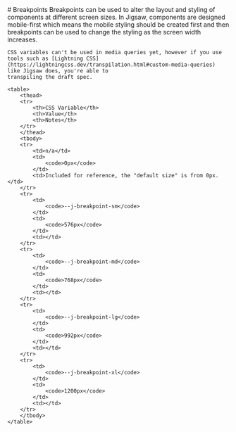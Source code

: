 
<Meta title="Foundations/Breakpoints" />

<Documentation>
    # Breakpoints
    Breakpoints can be used to alter the layout and styling of components
    at different screen sizes. In Jigsaw, components are designed
    mobile-first which means the mobile styling should be created first
    and then breakpoints can be used to change the styling as the screen
    width increases.

    CSS variables can't be used in media queries yet, however if you use
    tools such as [Lightning CSS](https://lightningcss.dev/transpilation.html#custom-media-queries) like Jigsaw does, you're able to
    transpiling the draft spec.

    <table>
        <thead>
        <tr>
            <th>CSS Variable</th>
            <th>Value</th>
            <th>Notes</th>
        </tr>
        </thead>
        <tbody>
        <tr>
            <td>n/a</td>
            <td>
                <code>0px</code>
            </td>
            <td>Included for reference, the "default size" is from 0px.</td>
        </tr>
        <tr>
            <td>
                <code>--j-breakpoint-sm</code>
            </td>
            <td>
                <code>576px</code>
            </td>
            <td></td>
        </tr>
        <tr>
            <td>
                <code>--j-breakpoint-md</code>
            </td>
            <td>
                <code>768px</code>
            </td>
            <td></td>
        </tr>
        <tr>
            <td>
                <code>--j-breakpoint-lg</code>
            </td>
            <td>
                <code>992px</code>
            </td>
            <td></td>
        </tr>
        <tr>
            <td>
                <code>--j-breakpoint-xl</code>
            </td>
            <td>
                <code>1200px</code>
            </td>
            <td></td>
        </tr>
        </tbody>
    </table>
</Documentation>